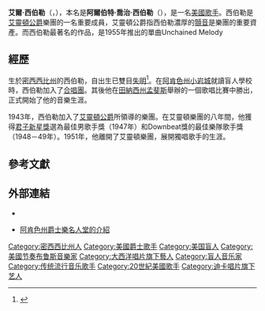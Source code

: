 '''艾爾·西伯勒'''（{{lang-en|Al Hibbler}}，{{bd|1915年|8月16日|2001年|4月24日|Hibbler}}），本名是'''阿爾伯特·喬治·西伯勒'''（{{lang-en|Albert George Hibbler}}），是一名[[美國|美國]][[歌手|歌手]]。西伯勒是[[艾靈頓公爵|艾靈頓公爵]]樂團的一名重要成員，艾靈頓公爵指西伯勒濃厚的[[顫音_(樂器技巧)|顫音]]是樂團的重要資產。而西伯勒最著名的作品，是1955年推出的單曲Unchained Melody

==經歷==
生於[[密西西比州|密西西比州]]的西伯勒，自出生已雙目[[失明|失明]]<ref name=hibbleral>{{Cite web |url=http://www.home.earthlink.net/~v1tiger/hibbler.html |title="Remembering Al Hibbler" by JC Marion, 2004. |access-date=2008-07-12 |archive-url=https://web.archive.org/web/20081010120713/http://home.earthlink.net/~v1tiger/hibbler.html |archive-date=2008-10-10 |dead-url=yes }}</ref>。在[[阿肯色州|阿肯色州]][[小岩城_(阿肯色州)|小岩城]]就讀盲人學校時，西伯勒加入了[[合唱團|合唱團]]。其後他在[[田納西州|田納西州]][[孟斐斯|孟斐斯]]舉辦的一個歌唱比賽中勝出，正式開始了他的音樂生涯。

1943年，西伯勒加入了[[艾靈頓公爵|艾靈頓公爵]]所領導的樂團。在艾靈頓樂團的八年間，他獲得[[君子_(雜誌)|君子新星獎]]選為最佳男歌手獎（1947年）和Downbeat獎的最佳樂隊歌手獎（1948－49年）。1951年，他離開了艾靈頓樂團，展開獨唱歌手的生涯。

==參考文獻==
<div class="references-small">
<references />
</div>

==外部連結==
* {{Find a Grave|22882}}
*{{en}}[https://web.archive.org/web/20090208181502/http://www.arjazz.org/artists/hof/1995/95_al_hibbler.html 阿肯色州爵士樂名人堂的介紹]

{{Authority control}}

{{DEFAULTSORT:Hibbler, Al}}
[[Category:密西西比州人|Category:密西西比州人]]
[[Category:美國爵士歌手|Category:美國爵士歌手]]
[[Category:美国盲人|Category:美国盲人]]
[[Category:美國节奏布鲁斯音樂家|Category:美國节奏布鲁斯音樂家]]
[[Category:大西洋唱片旗下藝人|Category:大西洋唱片旗下藝人]]
[[Category:盲人音乐家|Category:盲人音乐家]]
[[Category:传统流行音乐歌手|Category:传统流行音乐歌手]]
[[Category:20世紀美國歌手|Category:20世紀美國歌手]]
[[Category:迪卡唱片旗下艺人|Category:迪卡唱片旗下艺人]]